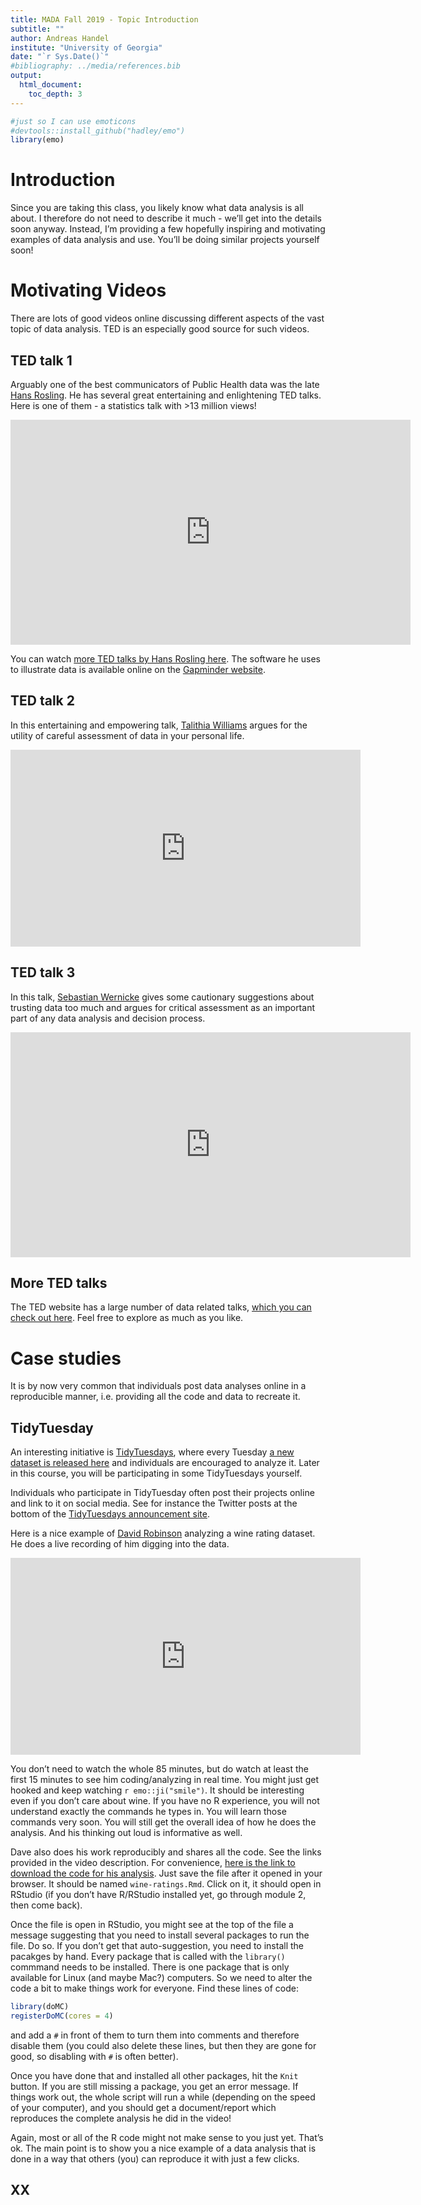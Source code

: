---
title: MADA Fall 2019 - Topic Introduction 
subtitle: ""
author: Andreas Handel
institute: "University of Georgia"
date: "`r Sys.Date()`"
#bibliography: ../media/references.bib
output: 
  html_document:
    toc_depth: 3
---

```{r, echo = FALSE}
#just so I can use emoticons
#devtools::install_github("hadley/emo")
library(emo)
```

# Introduction
Since you are taking this class, you likely know what data analysis is all about. I therefore do not need to describe it much - we'll get into the details soon anyway. Instead, I'm providing a few hopefully inspiring and motivating examples of data analysis and use. You'll be doing similar projects yourself soon!


# Motivating Videos

There are lots of good videos online discussing different aspects of the vast topic of data analysis. TED is an especially good source for such videos.

## TED talk 1
Arguably one of the best communicators of Public Health data was the late [Hans Rosling](https://en.wikipedia.org/wiki/Hans_Rosling). He has several great entertaining and enlightening TED talks. Here is one of them - a statistics talk with >13 million views!

<p>
<iframe src="https://embed.ted.com/talks/hans_rosling_at_state" width="640" height="360" frameborder="0" scrolling="no" webkitAllowFullScreen mozallowfullscreen allowFullScreen></iframe>
</p>

You can watch [more TED talks by Hans Rosling here](https://www.ted.com/speakers/hans_rosling). The software he uses to illustrate data is available online on the [Gapminder website](https://www.gapminder.org/).


## TED talk 2
In this entertaining and empowering talk, [Talithia Williams](https://www.ted.com/speakers/talithia_williams) argues for the utility of careful assessment of data in your personal life.

<p>
<iframe width="560" height="315" src="https://www.youtube.com/embed/_GMVTJ9ZKVc" frameborder="0" allowfullscreen></iframe>
</p>


## TED talk 3
In this talk, [Sebastian Wernicke](https://www.ted.com/speakers/sebastian_wernicke) gives some cautionary suggestions about trusting data too much and argues for critical assessment as an important part of any data analysis and decision process.

<p>
<iframe src="https://embed.ted.com/talks/sebastian_wernicke_how_to_use_data_to_make_a_hit_tv_show" width="640" height="360" frameborder="0" scrolling="no" webkitAllowFullScreen mozallowfullscreen allowFullScreen></iframe>
</p>


## More TED talks 
The TED website has a large number of data related talks, [which you can check out here](https://www.ted.com/topics/data). Feel free to explore as much as you like. 


# Case studies
It is by now very common that individuals post data analyses online in a reproducible manner, i.e. providing all the code and data to recreate it.

## TidyTuesday
An interesting initiative is [TidyTuesdays](https://thomasmock.netlify.com/post/tidytuesday-a-weekly-social-data-project-in-r/), where every Tuesday [a new dataset is released here](https://github.com/rfordatascience/tidytuesday) and individuals are encouraged to analyze it. Later in this course, you will be participating in some TidyTuesdays yourself.

Individuals who participate in TidyTuesday often post their projects online and link to it on social media. See for instance the Twitter posts at the bottom of the [TidyTuesdays announcement site](https://thomasmock.netlify.com/post/tidytuesday-a-weekly-social-data-project-in-r/).

Here is a nice example of [David Robinson](http://varianceexplained.org/) analyzing a wine rating dataset. He does a live recording of him digging into the data. 

<p>
<iframe width="560" height="315" src="https://www.youtube.com/embed/AQzZNIyjyWM" frameborder="0" allow="accelerometer; autoplay; encrypted-media; gyroscope; picture-in-picture" allowfullscreen></iframe>
</p>

You don't need to watch the whole 85 minutes, but do watch at least the first 15 minutes to see him coding/analyzing in real time. You might just get hooked and keep watching `r emo::ji("smile")`. It should be interesting even if you don't care about wine. If you have no R experience, you will not understand exactly the commands he types in. You will learn those commands very soon. You will still get the overall idea of how he does the analysis. And his thinking out loud is informative as well. 

Dave also does his work reproducibly and shares all the code. See the links provided in the video description. For convenience, [here is the link to download the code for his analysis](https://raw.githubusercontent.com/dgrtwo/data-screencasts/master/wine-ratings.Rmd). Just save the file after it opened in your browser. It should be named `wine-ratings.Rmd`. Click on it, it should open in RStudio (if you don't have R/RStudio installed yet, go through module 2, then come back). 

Once the file is open in RStudio, you might see at the top of the file a message suggesting that you need to install several packages to run the file. Do so. If you don't get that auto-suggestion, you need to install the pacakges by hand. Every package that is called with the `library()` commmand needs to be installed. There is one package that is only available for Linux (and maybe Mac?) computers. So we need to alter the code a bit to make things work for everyone. Find these lines of code:

```{r, eval = FALSE}
library(doMC)
registerDoMC(cores = 4)
````

and add a `#` in front of them to turn them into comments and therefore disable them (you could also delete these lines, but then they are gone for good, so disabling with `#` is often better).

Once you have done that and installed all other packages, hit the `Knit` button. If you are still missing a package, you get an error message. If things work out, the whole script will run a while (depending on the speed of your computer), and you should get a document/report which reproduces the complete analysis he did in the video! 

Again, most or all of the R code might not make sense to you just yet. That's ok. The main point is to show you a nice example of a data analysis that is done in a way that others (you) can reproduce it with just a few clicks.

## XX



